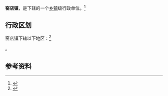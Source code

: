 {{中国乡级行政区|62/11/24/108/000}}

'''窑店镇'''，是{{PRC admin/fullname|62/11/24/108/000|3}}下辖的一个[[乡镇|乡镇]]级行政单位。<ref>{{PRC admin/ref sgc|{{PRC admin/parent|62/11/24/108/000}}}}</ref>

== 行政区划 ==

窑店镇下辖以下地区：<ref>{{PRC admin/ref sgc|62/11/24/108/000}}</ref>

{{PRC admin/children|62/11/24/108/000}}。

== 参考资料 ==

{{reflist}}

{{行政区划小作品}}
{{PRC admin/navcat|62/11/24/108/000}}